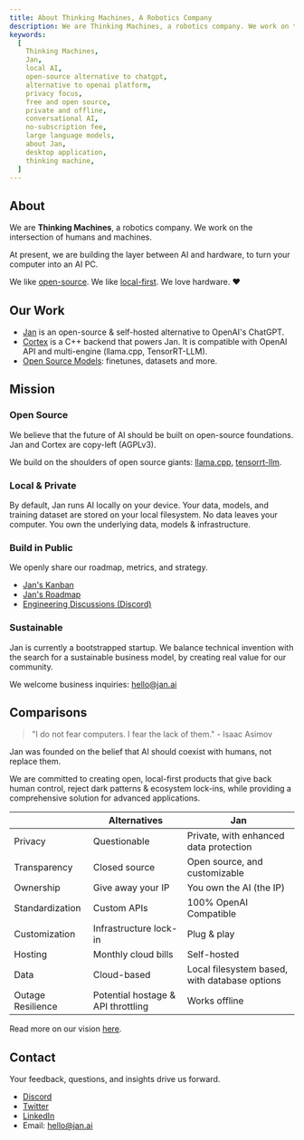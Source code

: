 ```yaml
---
title: About Thinking Machines, A Robotics Company
description: We are Thinking Machines, a robotics company. We work on the intersection of humans and machines.
keywords:
  [
    Thinking Machines,
    Jan,
    local AI,
    open-source alternative to chatgpt,
    alternative to openai platform,
    privacy focus,
    free and open source,
    private and offline,
    conversational AI,
    no-subscription fee,
    large language models,
    about Jan,
    desktop application,
    thinking machine,
  ]
---
```



## About

We are **Thinking Machines**, a robotics company. We work on the intersection of humans and machines.

At present, we are building the layer between AI and hardware, to turn your computer into an AI PC.

We like [open-source](https://github.com/janhq). We like [local-first](https://www.inkandswitch.com/local-first/). We love hardware. ❤️


## Our Work

- [Jan](https://github.com/janhq/jan) is an open-source & self-hosted alternative to OpenAI's ChatGPT.
- [Cortex](https://github.com/janhq/cortex) is a C++ backend that powers Jan. It is compatible with OpenAI API and multi-engine (llama.cpp, TensorRT-LLM).
- [Open Source Models](https://huggingface.co/janhq): finetunes, datasets and more.

## Mission

### Open Source

We believe that the future of AI should be built on open-source foundations. Jan and Cortex are copy-left (AGPLv3).

We build on the shoulders of open source giants: [llama.cpp](https://jan.ai/docs/local-inference/llamacpp), [tensorrt-llm](https://jan.ai/docs/local-inference/tensorrtllm).

### Local & Private

By default, Jan runs AI locally on your device. Your data, models, and training dataset are stored on your local filesystem. No data leaves your computer. You own the underlying data, models & infrastructure.

### Build in Public

We openly share our roadmap, metrics, and strategy.

- [Jan's Kanban](https://github.com/orgs/janhq/projects/5)
- [Jan's Roadmap](https://github.com/orgs/janhq/projects/5/views/29)
- [Engineering Discussions (Discord)](https://discord.gg/AAGQNpJQtH)

### Sustainable

Jan is currently a bootstrapped startup. We balance technical invention with the search for a sustainable business model, by creating real value for our community.

We welcome business inquiries: hello@jan.ai

## Comparisons

> "I do not fear computers. I fear the lack of them." - Isaac Asimov

Jan was founded on the belief that AI should coexist with humans, not replace them.

We are committed to creating open, local-first products that give back human control, reject dark patterns & ecosystem lock-ins, while providing a comprehensive solution for advanced applications.

|  | Alternatives | Jan |
| --- | --- | --- |
| Privacy | Questionable | Private, with enhanced data protection |
| Transparency | Closed source | Open source, and customizable |
| Ownership | Give away your IP | You own the AI (the IP) |
| Standardization | Custom APIs | 100% OpenAI Compatible |
| Customization | Infrastructure lock-in | Plug & play |
| Hosting | Monthly cloud bills | Self-hosted |
| Data | Cloud-based | Local filesystem based, with database options |
| Outage Resilience | Potential hostage & API throttling | Works offline |

Read more on our vision [here](https://jan.ai/about/vision).

## Contact

Your feedback, questions, and insights drive us forward.

- [Discord](https://discord.gg/AAGQNpJQtH)
- [Twitter](https://twitter.com/janframework)
- [LinkedIn](http://linkedin.com/company/janframework/)
- Email: hello@jan.ai
